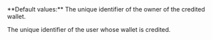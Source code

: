 <ResponseField name="CreditedUserId" type="string">
  **Default values:** The unique identifier of the owner of the credited wallet.
  
  The unique identifier of the user whose wallet is credited.
</ResponseField>